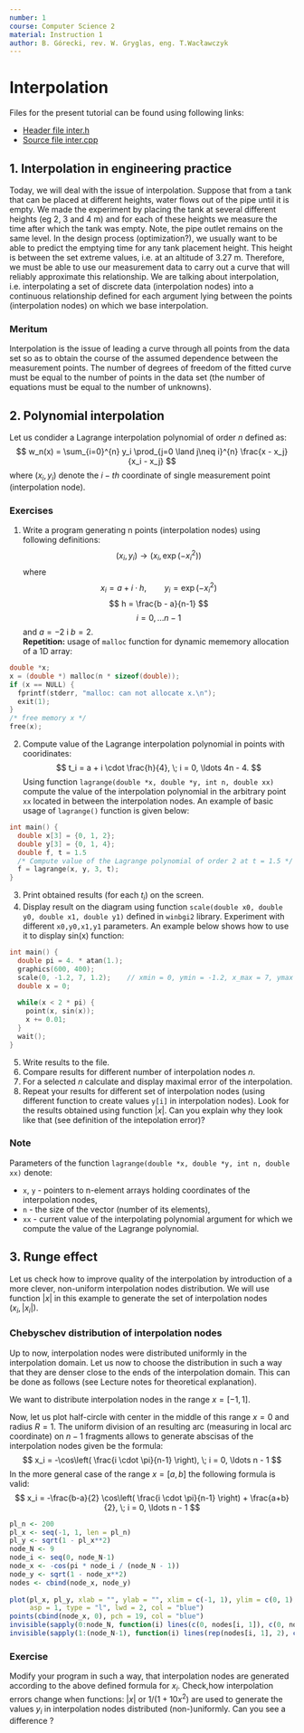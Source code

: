 ```yaml
---
number: 1
course: Computer Science 2
material: Instruction 1
author: B. Górecki, rev. W. Gryglas, eng. T.Wacławczyk
---
```


# Interpolation
Files for the present tutorial can be found using following links:

  - [Header file inter.h](http://ccfd.github.io/courses/code/info2/inter.h)
  - [Source file inter.cpp](http://ccfd.github.io/courses/code/info2/inter.cpp)


## 1. Interpolation in engineering practice

Today, we will deal with the issue of interpolation.
Suppose that from a tank that can be placed  at different heights, water flows out of the pipe until it is empty.
We made the experiment by placing the tank at several different heights (eg 2, 3 and 4 m) and for each of these heights we measure the time after which the tank was empty. Note, the pipe outlet remains on the same level. 
In the design process (optimization?), we usually want to be able to predict the emptying time for any tank 
placement height.
This height is between the set extreme values, i.e. at an altitude of 3.27 m.
Therefore, we must be able to use our measurement data to carry out a curve that will reliably approximate this relationship.
We are talking about interpolation, i.e. interpolating a set of discrete data (interpolation nodes) into a continuous relationship defined for each argument lying between the points (interpolation nodes) on which we base interpolation.

### Meritum

Interpolation is the issue of leading a curve through all points from the data set so as to obtain the course of the assumed dependence between the measurement points.
The number of degrees of freedom of the fitted curve must be equal to the number of points in the data set (the number of equations must be equal to the number of unknowns).

## 2. Polynomial interpolation

Let us condider a Lagrange  interpolation polynomial  of order $n$ defined as:
$$
w_n(x) = \sum_{i=0}^{n} y_i \prod_{j=0 \land j\neq i}^{n} \frac{x - x_j}{x_i - x_j}
$$
where $(x_i, y_i)$ denote the $i-th$ coordinate of single measurement point (interpolation node).

### Exercises

1. Write a program generating n points (interpolation nodes) using following definitions:
$$
(x_i,y_i) \rightarrow \left( x_i, \exp(-x_i^2) \right)
$$ 
where
$$
x_i = a + i \cdot h,\qquad y_i=\exp(-x_i^2)
$$
$$
h = \frac{b - a}{n-1}
$$
$$
i = 0, \ldots n-1
$$
and $a = -2$ i $b = 2$.  
**Repetition:** usage of `malloc` function for dynamic mememory allocation of a 1D array:

```c++
double *x;
x = (double *) malloc(n * sizeof(double));
if (x == NULL) {
  fprintf(stderr, "malloc: can not allocate x.\n");
  exit(1);
}
/* free memory x */
free(x);
```
2. Compute value of the Lagrange interpolation polynomial in points with cooridinates:
$$
t_i = a + i \cdot \frac{h}{4}, \; i = 0, \ldots 4n - 4.
$$
Using function `lagrange(double *x, double *y, int n, double xx)` compute the value of the interpolation polynomial in the arbitrary point `xx` located in between the interpolation nodes. An example of basic usage of `lagrange()` function is given below:
```c++
int main() {
  double x[3] = {0, 1, 2};
  double y[3] = {0, 1, 4};
  double f, t = 1.5
  /* Compute value of the Lagrange polynomial of order 2 at t = 1.5 */
  f = lagrange(x, y, 3, t);
}
```
3. Print obtained results (for each $t_i$) on the screen.
4. Display result on the diagram using function `scale(double x0, double y0, double x1, double y1)` defined in `winbgi2` library. Experiment with different `x0,y0,x1,y1` parameters. An example below shows how to use it to display sin(x) function:

```c++
int main() {
  double pi = 4. * atan(1.);
  graphics(600, 400);
  scale(0, -1.2, 7, 1.2);    // xmin = 0, ymin = -1.2, x_max = 7, ymax = 1.2
  double x = 0;
  
  while(x < 2 * pi) {
    point(x, sin(x));
    x += 0.01;
  }
  wait();
}
```
5. Write results to the file.
6. Compare results for different number of interpolation nodes $n$.
7. For a selected $n$ calculate and display maximal error of the interpolation.
8. Repeat your results for different set of interpolation nodes (using different function to create values `y[i]` in interpolation nodes).
Look for the results obtained using function $|x|$.
Can you explain why they look like that (see definition of the intepolation error)?

### Note
Parameters of the function `lagrange(double *x, double *y, int n, double xx)` denote:
 
  - `x`, `y` - pointers to n-element arrays holding coordinates of the interpolation nodes,
  - `n` - the size of the vector (number of its elements),
  - `xx` - current value of the interpolating polynomial argument for which we compute the value of the Lagrange polynomial.
           
          
## 3. Runge effect
Let us check how to improve quality of the interpolation by introduction of a more
clever, non-uniform interpolation nodes distribution. We will use function $|x|$ in this example to generate the set of interpolation nodes $(x_i,|x_i|)$.

### Chebyschev distribution of interpolation nodes
Up to now, interpolation nodes were distributed uniformly in the interpolation domain.
Let us now to choose the distribution in such a way that they are denser close to  the 
ends of the interpolation domain.
This can be done as follows (see Lecture notes for theoretical explanation).

We want to distribute interpolation nodes in the range $x = [-1, 1]$.

Now, let us plot half-circle with center in the middle of this range $x = 0$ and radius $R = 1$.
The uniform division of an resulting arc (measuring in local arc coordinate) on $n - 1$ fragments
allows to generate abscisas of the interpolation nodes given be the formula:
$$
x_i = -\cos\left( \frac{i \cdot \pi}{n-1} \right), \; i = 0, \ldots n - 1
$$
In the more general case of the range $x = [a, b]$ the following formula is valid:
$$
x_i = -\frac{b-a}{2} \cos\left( \frac{i \cdot \pi}{n-1} \right) + \frac{a+b}{2}, \; i = 0, \ldots n - 1
$$
```r
pl_n <- 200
pl_x <- seq(-1, 1, len = pl_n)
pl_y <- sqrt(1 - pl_x**2)
node_N <- 9
node_i <- seq(0, node_N-1)
node_x <- -cos(pi * node_i / (node_N - 1))
node_y <- sqrt(1 - node_x**2)
nodes <- cbind(node_x, node_y)
  
plot(pl_x, pl_y, xlab = "", ylab = "", xlim = c(-1, 1), ylim = c(0, 1),
     asp = 1, type = "l", lwd = 2, col = "blue")
points(cbind(node_x, 0), pch = 19, col = "blue")
invisible(sapply(0:node_N, function(i) lines(c(0, nodes[i, 1]), c(0, nodes[i, 2]), lty = 2)))
invisible(sapply(1:(node_N-1), function(i) lines(rep(nodes[i, 1], 2), c(0, nodes[i, 2]), lty = 2, col = "blue")))
```

### Exercise
Modify your program in such a way, that interpolation nodes are generated according to the above defined formula for $x_i$.
Check,how interpolation errors change when functions: $|x|$ or $1/(1+10x^2)$ are used to generate the values $y_i$ in interpolation nodes distributed (non-)uniformly.
Can you see a difference ?

